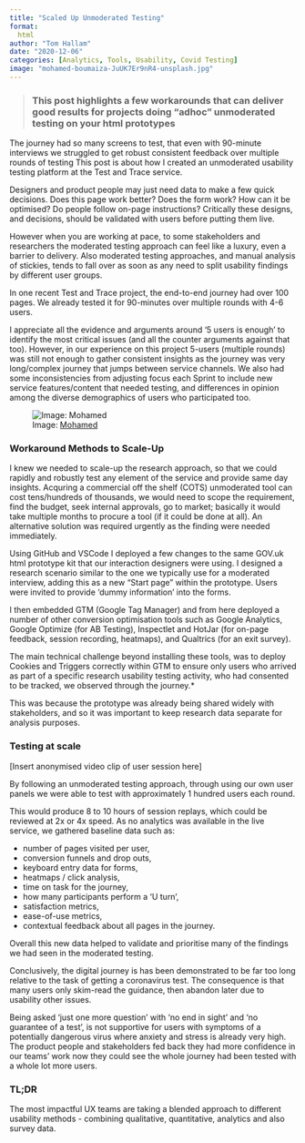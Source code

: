 ```yaml
---
title: "Scaled Up Unmoderated Testing"
format:
  html
author: "Tom Hallam"
date: "2020-12-06"
categories: [Analytics, Tools, Usability, Covid Testing]
image: "mohamed-boumaiza-JuUK7Er9nR4-unsplash.jpg"
---
```


> ### This post highlights a few workarounds that can deliver good results for projects doing "adhoc" unmoderated testing on your html prototypes

The journey had so many screens to test, that even with 90-minute interviews we struggled to get robust consistent feedback over multiple rounds of testing
This post is about how I created an unmoderated usability testing platform at the Test and Trace service.

Designers and product people may just need data to make a few quick decisions. Does this page work better? Does the form work? How can it be optimised? Do people follow on-page instructions? Critically these designs, and decisions, should be validated with users before putting them live.

However when you are working at pace, to some stakeholders and researchers the moderated testing approach can feel like a luxury, even a barrier to delivery. Also moderated testing approaches, and manual analysis of stickies, tends to fall over as soon as any need to split usability findings by different user groups.

In one recent Test and Trace project, the end-to-end journey had over 100 pages. We already tested it for 90-minutes over multiple rounds with 4-6 users.

I appreciate all the evidence and arguments around '5 users is enough' to identify the most critical issues (and all the counter arguments against that too). However, in our experience on this project 5-users (multiple rounds) was still not enough to gather consistent insights as the journey was very long/complex journey that jumps between service channels. We also had some inconsistencies from adjusting focus each Sprint to include new service features/content that needed testing, and differences in opinion among the diverse demographics of users who participated too.



![Image: [Mohamed](https://unsplash.com/photos/JuUK7Er9nR4){.external target="_blank"}](mohamed-boumaiza-JuUK7Er9nR4-unsplash.jpg)


### Workaround Methods to Scale-Up

I knew we needed to scale-up the research approach, so that we could rapidly and robustly test any element of the service and provide same day insights. Acquring a commercial off the shelf (COTS) unmoderated tool can cost tens/hundreds of thousands, we would need to scope the requirement, find the budget, seek internal approvals, go to market; basically it would take multiple months to procure a tool (if it could be done at all). An alternative solution was required urgently as the finding were needed immediately.

Using GitHub and VSCode I deployed a few changes to the same GOV.uk html prototype kit that our interaction designers were using. I designed a research scenario similar to the one we typically use for a moderated interview, adding this as a new "Start page" within the prototype. Users were invited to provide 'dummy information' into the forms.

I then embedded GTM (Google Tag Manager) and from here deployed a number of other conversion optimisation tools such as Google Analytics, Google Optimize (for AB Testing), Inspectlet and HotJar (for on-page feedback, session recording, heatmaps), and Qualtrics (for an exit survey).

The main technical challenge beyond installing these tools, was to deploy Cookies and Triggers correctly within GTM to ensure only users who arrived as part of a specific research usability testing activity, who had consented to be tracked, we observed through the journey.*

This was because the prototype was already being shared widely with stakeholders, and so it was important to keep research data separate for analysis purposes.

### Testing at scale

[Insert anonymised video clip of user session here]

By following an unmoderated testing approach, through using our own user panels we were able to test with approximately 1 hundred users each round.

This would produce 8 to 10 hours of session replays, which could be reviewed at 2x or 4x speed. As no analytics was available in the live service, we gathered baseline data such as:

* number of pages visited per user,
* conversion funnels and drop outs,
* keyboard entry data for forms,
* heatmaps / click analysis,
* time on task for the journey,
* how many participants perform a 'U turn',
* satisfaction metrics,
* ease-of-use metrics,
* contextual feedback about all pages in the journey.


Overall this new data helped to validate and prioritise many of the findings we had seen in the moderated testing. 

Conclusively, the digital journey is has been demonstrated to be far too long relative to the task of getting a coronavirus test. The consequence is that many users only skim-read the guidance, then abandon later due to usability other issues. 

Being asked 'just one more question' with 'no end in sight' and 'no guarantee of a test', is not supportive for users with symptoms of a potentially dangerous virus where anxiety and stress is already very high. The product people and stakeholders fed back they had more confidence in our teams' work now they could see the whole journey had been tested with a whole lot more users.

### TL;DR

The most impactful UX teams are taking a blended approach to different usability methods - combining qualitative, quantitative, analytics and also survey data. 